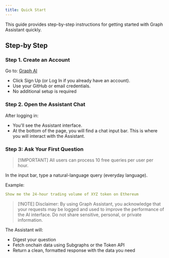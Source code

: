 ```yaml
---
title: Quick Start
---
```


This guide provides step-by-step instructions for getting started with Graph Assistant quickly.

## Step-by Step

### Step 1. Create an Account

Go to: [Graph AI](https://thegraph.com/graph-assistant)

- Click Sign Up (or Log In if you already have an account).
- Use your GitHub or email credentials.
- No additional setup is required

### Step 2. Open the Assistant Chat

After logging in:

- You'll see the Assistant interface.
- At the bottom of the page, you will find a chat input bar. This is where you will interact with the Assistant.

### Step 3: Ask Your First Question

> [!IMPORTANT] All users can process 10 free queries per user per hour.

In the input bar, type a natural-language query (everyday language).

Example:

```yaml
Show me the 24-hour trading volume of XYZ token on Ethereum
```

> [!NOTE] Disclaimer: By using Graph Assistant, you acknowledge that your requests may be logged and used to improve the performance of the AI interface. Do not share sensitive, personal, or private information.

The Assistant will:

- Digest your question
- Fetch onchain data using Subgraphs or the Token API
- Return a clean, formatted response with the data you need
